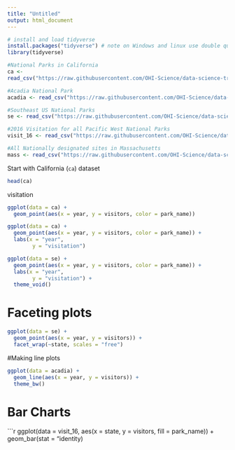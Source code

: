 ```yaml
---
title: "Untitled"
output: html_document
---
```


```r
# install and load tidyverse
install.packages("tidyverse") # note on Windows and linux use double quotes
library(tidyverse)

#National Parks in California
ca <- 
read_csv("https://raw.githubusercontent.com/OHI-Science/data-science-training/master/data/ca.csv") 

#Acadia National Park
acadia <- read_csv("https://raw.githubusercontent.com/OHI-Science/data-science-training/master/data/acadia.csv")

#Southeast US National Parks
se <- read_csv("https://raw.githubusercontent.com/OHI-Science/data-science-training/master/data/se.csv")

#2016 Visitation for all Pacific West National Parks
visit_16 <- read_csv("https://raw.githubusercontent.com/OHI-Science/data-science-training/master/data/visit_16.csv")

#All Nationally designated sites in Massachusetts
mass <- read_csv("https://raw.githubusercontent.com/OHI-Science/data-science-training/master/data/mass.csv")

```

Start with California (`ca`) dataset

```r
head(ca)
```
visitation
```r
ggplot(data = ca) +
  geom_point(aes(x = year, y = visitors, color = park_name))
```

```r
ggplot(data = ca) +
  geom_point(aes(x = year, y = visitors, color = park_name)) +
  labs(x = "year",
        y = "visitation")
```



```r
ggplot(data = se) +
  geom_point(aes(x = year, y = visitors, color = park_name)) +
  labs(x = "year",
        y = "visitation") +
  theme_void()
```

# Faceting plots

```r
ggplot(data = se) +
  geom_point(aes(x = year, y = visitors)) +
  facet_wrap(~state, scales = "free")
```

#Making line plots

```r
ggplot(data = acadia) +
  geom_line(aes(x = year, y = visitors)) +
  theme_bw()
```

# Bar Charts

```r
ggplot(data = visit_16, aes(x = state, y = visitors, fill = park_name)) +
  geom_bar(stat = "identity)

